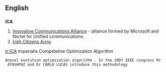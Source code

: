 ==English==
{{wikipedia|ICA}}
==={{initialism}}===
'''ICA'''

#[[w:Innovative Communications Alliance|Innovative Communications Alliance]] - alliance formed by Microsoft and Nortel for Unified communications.
#[[w:Irish Citizens Army|Irish Citizens Army]]

[[tr:ICA]]
Imperialis Competetive Optimization Algorithm
 Anovel evolution optimization algorithm . In the 2007 IEEE congress Mr ATASHPAZ and Dr CARLO LUCAS introduce this methodology